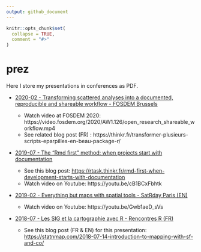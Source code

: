 ```yaml
---
output: github_document
---
```


<!-- README.md is generated from README.Rmd. Please edit that file -->

```r
knitr::opts_chunk$set(
  collapse = TRUE,
  comment = "#>"
)
```

# prez

Here I store my presentations in conferences as PDF.

- [2020-02 - Transforming scattered analyses into a documented, reproducible and shareable workflow - FOSDEM Brussels](https://github.com/statnmap/prez/blob/master/2020-02_FOSDEM_Rochette_prez.pdf)
  + Watch video at FOSDEM 2020: https://video.fosdem.org/2020/AW1.126/open_research_shareable_workflow.mp4
  + See related blog post (FR) : https://thinkr.fr/transformer-plusieurs-scripts-eparpilles-en-beau-package-r/

- [2019-07 - The "Rmd first" method: when projects start with documentation](https://github.com/statnmap/prez/blob/master/2019-07_useR_Toulouse.pdf)
  + See this blog post: <https://rtask.thinkr.fr/rmd-first-when-development-starts-with-documentation>
  + Watch video on Youtube: https://youtu.be/cB1BCxFbhtk
  
- [2019-02 - Everything but maps with spatial tools - SatRday Paris (EN)](https://github.com/statnmap/prez/blob/master/2019-02-22_SatRdays_Paris.pdf)

  + Watch video on Youtube: https://youtu.be/Gwb1aeD_sVs
 
- [2018-07 - Les SIG et la cartographie avec R - Rencontres R (FR)](https://github.com/statnmap/prez/blob/master/2018-07-06_RR2018_Statnmap.pdf)
  + See this blog post (FR & EN) for this presentation: <https://statnmap.com/2018-07-14-introduction-to-mapping-with-sf-and-co/>
  
